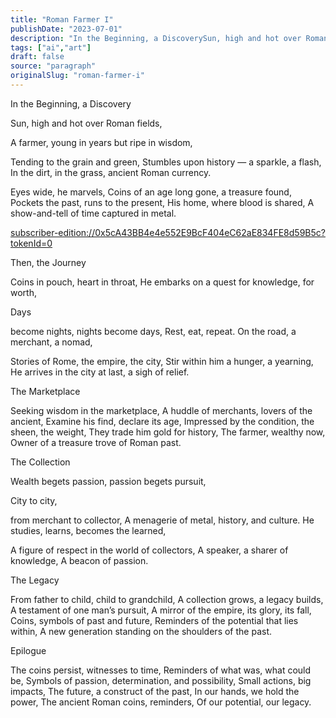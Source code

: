 ```yaml
---
title: "Roman Farmer I"
publishDate: "2023-07-01"
description: "In the Beginning, a DiscoverySun, high and hot over Roman fields,A farmer, young in years but ripe in wisdom,Tending to the grain and green, Stumbles......"
tags: ["ai","art"]
draft: false
source: "paragraph"
originalSlug: "roman-farmer-i"
---
```


In the Beginning, a Discovery

Sun, high and hot over Roman fields,

A farmer, young in years but ripe in wisdom,

Tending to the grain and green, Stumbles upon history — a sparkle, a flash, In the dirt, in the grass, ancient Roman currency.

Eyes wide, he marvels, Coins of an age long gone, a treasure found, Pockets the past, runs to the present, His home, where blood is shared, A show-and-tell of time captured in metal.

[subscriber-edition://0x5cA43BB4e4e552E9BcF404eC62aE834FE8d59B5c?tokenId=0](subscriber-edition://0x5cA43BB4e4e552E9BcF404eC62aE834FE8d59B5c?tokenId=0)

Then, the Journey

Coins in pouch, heart in throat, He embarks on a quest for knowledge, for worth,

Days

become nights, nights become days, Rest, eat, repeat. On the road, a merchant, a nomad,

Stories of Rome, the empire, the city, Stir within him a hunger, a yearning, He arrives in the city at last, a sigh of relief.

The Marketplace

Seeking wisdom in the marketplace, A huddle of merchants, lovers of the ancient, Examine his find, declare its age, Impressed by the condition, the sheen, the weight, They trade him gold for history, The farmer, wealthy now, Owner of a treasure trove of Roman past.

The Collection

Wealth begets passion, passion begets pursuit,

City to city,

from merchant to collector, A menagerie of metal, history, and culture. He studies, learns, becomes the learned,

A figure of respect in the world of collectors, A speaker, a sharer of knowledge, A beacon of passion.

The Legacy

From father to child, child to grandchild, A collection grows, a legacy builds, A testament of one man’s pursuit, A mirror of the empire, its glory, its fall, Coins, symbols of past and future, Reminders of the potential that lies within, A new generation standing on the shoulders of the past.

Epilogue

The coins persist, witnesses to time, Reminders of what was, what could be, Symbols of passion, determination, and possibility, Small actions, big impacts, The future, a construct of the past, In our hands, we hold the power, The ancient Roman coins, reminders, Of our potential, our legacy.